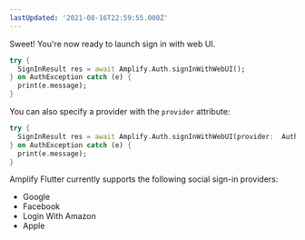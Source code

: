 ```yaml
---
lastUpdated: '2021-08-16T22:59:55.000Z'
---
```

Sweet! You're now ready to launch sign in with web UI. 

```dart
try {
  SignInResult res = await Amplify.Auth.signInWithWebUI();
} on AuthException catch (e) {
  print(e.message);
}
```

You can also specify a provider with the `provider` attribute:

```dart
try {
  SignInResult res = await Amplify.Auth.signInWithWebUI(provider:  AuthProvider.google);
} on AuthException catch (e) {
  print(e.message);
}
```

Amplify Flutter currently supports the following social sign-in providers: 
  * Google
  * Facebook
  * Login With Amazon
  * Apple
